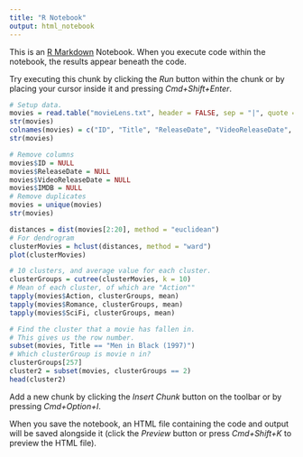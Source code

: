 ```yaml
---
title: "R Notebook"
output: html_notebook
---
```


This is an [R Markdown](http://rmarkdown.rstudio.com) Notebook. When you execute code within the notebook, the results appear beneath the code. 

Try executing this chunk by clicking the *Run* button within the chunk or by placing your cursor inside it and pressing *Cmd+Shift+Enter*. 

```r
# Setup data.
movies = read.table("movieLens.txt", header = FALSE, sep = "|", quote = "\"")
str(movies)
colnames(movies) = c("ID", "Title", "ReleaseDate", "VideoReleaseDate", "IMDB", "Unknown", "Action", "Adventure", "Animations", "Childrens", "Comedy", "Crime", "Documentary", "Drama", "Fantasy", "FilmNoir", "Horror", "Musical", "Mystery", "Romance", "SciFi", "Thriller", "War", "Western")
str(movies)
```
```r
# Remove columns
movies$ID = NULL
movies$ReleaseDate = NULL
movies$VideoReleaseDate = NULL
movies$IMDB = NULL
# Remove duplicates
movies = unique(movies)
str(movies)
```
```r
distances = dist(movies[2:20], method = "euclidean")
# For dendrogram
clusterMovies = hclust(distances, method = "ward")
plot(clusterMovies)
```
```r
# 10 clusters, and average value for each cluster.
clusterGroups = cutree(clusterMovies, k = 10)
# Mean of each cluster, of which are "Action""
tapply(movies$Action, clusterGroups, mean)
tapply(movies$Romance, clusterGroups, mean)
tapply(movies$SciFi, clusterGroups, mean)
```
```r
# Find the cluster that a movie has fallen in.
# This gives us the row number.
subset(movies, Title == "Men in Black (1997)")
# Which clusterGroup is movie n in?
clusterGroups[257]
cluster2 = subset(movies, clusterGroups == 2)
head(cluster2)
```



Add a new chunk by clicking the *Insert Chunk* button on the toolbar or by pressing *Cmd+Option+I*.

When you save the notebook, an HTML file containing the code and output will be saved alongside it (click the *Preview* button or press *Cmd+Shift+K* to preview the HTML file).
